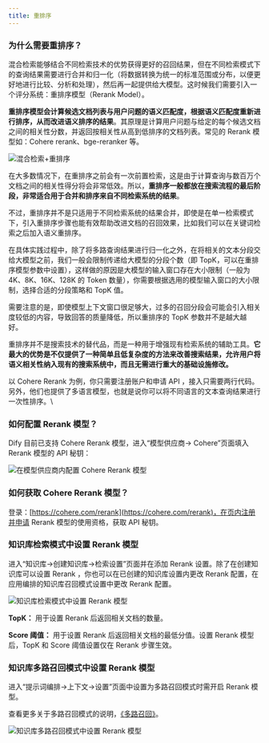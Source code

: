 ```yaml
---
title: 重排序
---
```



### 为什么需要重排序？

混合检索能够结合不同检索技术的优势获得更好的召回结果，但在不同检索模式下的查询结果需要进行合并和归一化（将数据转换为统一的标准范围或分布，以便更好地进行比较、分析和处理），然后再一起提供给大模型。这时候我们需要引入一个评分系统：重排序模型（Rerank Model）。

**重排序模型会计算候选文档列表与用户问题的语义匹配度，根据语义匹配度重新进行排序，从而改进语义排序的结果**。其原理是计算用户问题与给定的每个候选文档之间的相关性分数，并返回按相关性从高到低排序的文档列表。常见的 Rerank 模型如：Cohere rerank、bge-reranker 等。

![混合检索+重排序](https://assets-docs.dify.ai/dify-enterprise-mintlify/zh_CN/learn-more/extended-reading/retrieval-augment/292a7f8e50b9b6be6ababd6b84ac322f.png)

在大多数情况下，在重排序之前会有一次前置检索，这是由于计算查询与数百万个文档之间的相关性得分将会非常低效。所以，**重排序一般都放在搜索流程的最后阶段，非常适合用于合并和排序来自不同检索系统的结果**。

不过，重排序并不是只适用于不同检索系统的结果合并，即使是在单一检索模式下，引入重排序步骤也能有效帮助改进文档的召回效果，比如我们可以在关键词检索之后加入语义重排序。

在具体实践过程中，除了将多路查询结果进行归一化之外，在将相关的文本分段交给大模型之前，我们一般会限制传递给大模型的分段个数（即 TopK，可以在重排序模型参数中设置），这样做的原因是大模型的输入窗口存在大小限制（一般为 4K、8K、16K、128K 的 Token 数量），你需要根据选用的模型输入窗口的大小限制，选择合适的分段策略和 TopK 值。

需要注意的是，即使模型上下文窗口很足够大，过多的召回分段会可能会引入相关度较低的内容，导致回答的质量降低，所以重排序的 TopK 参数并不是越大越好。

重排序并不是搜索技术的替代品，而是一种用于增强现有检索系统的辅助工具。**它最大的优势是不仅提供了一种简单且低复杂度的方法来改善搜索结果，允许用户将语义相关性纳入现有的搜索系统中，而且无需进行重大的基础设施修改。**

以 Cohere Rerank 为例，你只需要注册账户和申请 API ，接入只需要两行代码。另外，他们也提供了多语言模型，也就是说你可以将不同语言的文本查询结果进行一次性排序。\\

### 如何配置 Rerank 模型？

Dify 目前已支持 Cohere Rerank 模型，进入“模型供应商-> Cohere”页面填入 Rerank 模型的 API 秘钥：

![在模型供应商内配置 Cohere Rerank 模型](https://assets-docs.dify.ai/dify-enterprise-mintlify/zh_CN/learn-more/extended-reading/retrieval-augment/5e113c2363a2d8de83ee235575898cb0.png)

###

### 如何获取 Cohere Rerank 模型？

登录：[https://cohere.com/rerank](https://cohere.com/rerank)，在页内注册并申请 Rerank 模型的使用资格，获取 API 秘钥。

###

### 知识库检索模式中设置 Rerank 模型

进入“知识库->创建知识库->检索设置”页面并在添加 Rerank 设置。除了在创建知识库可以设置 Rerank ，你也可以在已创建的知识库设置内更改 Rerank 配置，在应用编排的知识库召回模式设置中更改 Rerank 配置。

![知识库检索模式中设置 Rerank 模型](https://assets-docs.dify.ai/dify-enterprise-mintlify/zh_CN/learn-more/extended-reading/retrieval-augment/34f4e4ffdfb188fa8a3705d10487b97e.png)

**TopK：** 用于设置 Rerank 后返回相关文档的数量。

**Score 阈值：** 用于设置 Rerank 后返回相关文档的最低分值。设置 Rerank 模型后，TopK 和 Score 阈值设置仅在 Rerank 步骤生效。

### 知识库多路召回模式中设置 Rerank 模型

进入“提示词编排->上下文->设置”页面中设置为多路召回模式时需开启 Rerank 模型。

查看更多关于多路召回模式的说明，[《多路召回》](https://docs.dify.ai/v/zh-hans/guides/knowledge-base/integrate-knowledge-within-application#duo-lu-zhao-hui-tui-jian)。

![知识库多路召回模式中设置 Rerank 模型](https://assets-docs.dify.ai/dify-enterprise-mintlify/zh_CN/learn-more/extended-reading/retrieval-augment/24e43084b10f144c718c5b8545c1e4b4.png)
